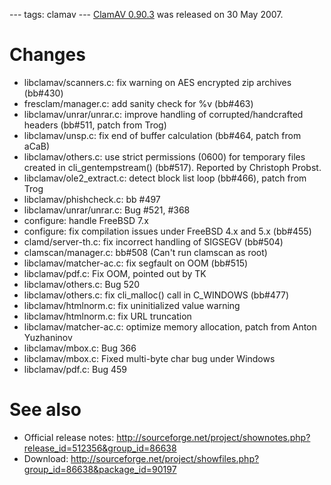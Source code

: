 ---
tags: clamav
---
[[ClamAV 0.90.3]] was released on 30 May 2007.

= Changes =

* libclamav/scanners.c: fix warning on AES encrypted zip archives (bb#430)
* fresclam/manager.c: add sanity check for %v (bb#463)
* libclamav/unrar/unrar.c: improve handling of corrupted/handcrafted headers (bb#511, patch from Trog)
* libclamav/unsp.c: fix end of buffer calculation (bb#464, patch from aCaB)
* libclamav/others.c: use strict permissions (0600) for temporary files created in cli_gentempstream() (bb#517). Reported by Christoph Probst.
* libclamav/ole2_extract.c: detect block list loop (bb#466), patch from Trog
* libclamav/phishcheck.c: bb #497
* libclamav/unrar/unrar.c: Bug #521, #368
* configure: handle FreeBSD 7.x
* configure: fix compilation issues under FreeBSD 4.x and 5.x (bb#455)
* clamd/server-th.c: fix incorrect handling of SIGSEGV (bb#504)
* clamscan/manager.c: bb#508 (Can't run clamscan as root)
* libclamav/matcher-ac.c: fix segfault on OOM (bb#515)
* libclamav/pdf.c: Fix OOM, pointed out by TK
* libclamav/others.c: Bug 520
* libclamav/others.c: fix cli_malloc() call in C_WINDOWS (bb#477)
* libclamav/htmlnorm.c: fix uninitialized value warning
* libclamav/htmlnorm.c: fix URL truncation
* libclamav/matcher-ac.c: optimize memory allocation, patch from Anton Yuzhaninov
* libclamav/mbox.c: Bug 366
* libclamav/mbox.c: Fixed multi-byte char bug under Windows
* libclamav/pdf.c: Bug 459

= See also =

* Official release notes: http://sourceforge.net/project/shownotes.php?release_id=512356&group_id=86638
* Download: http://sourceforge.net/project/showfiles.php?group_id=86638&package_id=90197
